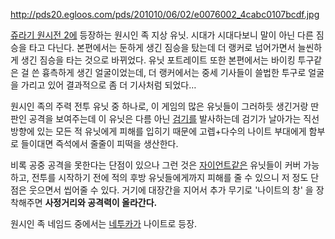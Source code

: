 http://pds20.egloos.com/pds/201010/06/02/e0076002_4cabc0107bcdf.jpg

[[쥬라기 원시전 2]]에 등장하는 원시인 족 지상 유닛. 시대가 시대다보니 말이 아닌 다른 짐승을 타고 다닌다. 본편에서는 둔하게 생긴 짐승을 탔는데 더 랭커로 넘어가면서 늘씬하게 생긴 짐승을 타는 것으로 바뀌었다. 유닛 포트레이트 또한 본편에서는 바이킹 투구같은 걸 쓴 흉측하게 생긴 얼굴이었는데, 더 랭커에서는 중세 기사들이 쓸법한 투구로 얼굴을 가리고 있어 결과적으로 좀 더 기사처럼 되었다…

원시인 족의 주력 전투 유닛 중 하나로, 이 게임의 많은 유닛들이 그러하듯 생긴거랑 딴판인 공격을 보여주는데 이 유닛은 다름 아닌 [[검기]]를 발사하는데 검기가 날아가는 직선방향에 있는 모든 적 유닛에게 피해를 입히기 때문에 고렙+다수의 나이트 부대에게 함부로 들이대면 즉석에서 줄줄이 피떡을 생산한다.

비록 공중 공격을 못한다는 단점이 있으나 그런 것은 [[자이언트(쥬라기 원시전 2)|자이언트]]같은 유닛들이 커버 가능하고, 전투를 시작하기 전에 적의 후방 유닛들에게까지 피해를 줄 수 있으니 저 정도 단점은 웃으면서 씹어줄 수 있다. 거기에 대장간을 지어서 추가 무기로 '나이트의 창' 을 장착해주면 '''사정거리와 공격력이 올라간다.'''

원시인 족 네임드 중에서는 [[네투카]]가 나이트로 등장.
